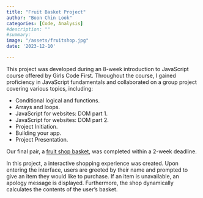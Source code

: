 ```yaml
---
title: "Fruit Basket Project"
author: "Boon Chin Look"
categories: [Code, Analysis]
#description: ""
#summary:
image: "/assets/fruitshop.jpg"
date: '2023-12-10'

---
```

This project was developed during an 8-week introduction to JavaScript course offered by Girls Code First. Throughout the course, I gained proficiency in JavaScript fundamentals and collaborated on a group project covering various topics, including:

*   Conditional logical and functions.
*   Arrays and loops.
*   JavaScript for websites: DOM part 1.
*   JavaScript for websites: DOM part 2.
*   Project Initiation.
*   Building your app.
*   Project Presentation.

Our final pair, a [fruit shop basket](https://codepen.io/Boon-Chin-Look/pen/qBgdpPz){target="_blank"}, was completed within a 2-week deadline.

In this project, a interactive shopping experience was created. Upon entering the interface, users are greeted by their name and prompted to give an item they would like to purchase. If an item is unavailable, an apology message is displayed. Furthermore, the shop dynamically calculates the contents of the user's basket.
